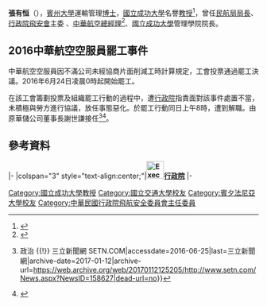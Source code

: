 {{Infobox Officeholder
|name              = 張有恆
|image name     = 華航總經理張有恒.jpg
|image width    = 250px
| order = {{ROC}}第3任[[交通部運輸研究所|交通部運輸研究所]]所長
| term_start = 1995年8月1日 
| term_end = 1997年7月31日
| order2 = {{ROC}}第12任[[交通部民用航空局|交通部民用航空局]]局長
| term_start2 = 1998年11月16日 
| term_end2 = 2001年7月15日 
| order3 = {{ROC}}第4任[[飛航安全調查委員會|行政院飛航安全委員會]]主任委員
| term_start3 = 2010年5月25日 
| term_end3 = 2012年5月19日 
|性別     = 男
|國籍     = {{ROC}}
|出生日期 = {{birth date and age|1954|1|25}}
|出生地點 = {{TWN}}
|政黨     = {{NONP}}
|educate=*[[賓州大學|美國賓州大學]]土木研究所運輸管理[[博士|博士]]
*[[國立交通大學|國立交通大學]]交通運輸研究所碩士
|past=*[[交通部運輸研究所|交通部運輸研究所]]所長 
*[[交通部民用航空局|交通部民用航空局]]局長 
*[[中華航空事業發展基金會|中華航空事業發展基金會]]董事及顧問 
*[[國立成功大學|國立成功大學]]管理學院院長 
*[[台灣高速鐵路股份有限公司|台灣高速鐵路股份有限公司]]董事 
*[[飛航安全調查委員會|行政院飛航安全委員會]]主任委員 
*[[中華航空公司|中華航空公司]][[總經理|總經理]]（2015年～2016年）
}}
'''張有恒'''（{{bd|1954年|1月25日}}），[[賓州大學|賓州大學]]運輸管理[[博士|博士]]，[[國立成功大學|國立成功大學]]名譽[[教授|教授]]<ref>{{Cite web|url=http://www.tcm.ncku.edu.tw/people/bio.php?PID=4|title=張有恆的個人資料 - 成功大學 管理學院 交通管理科學系|accessdate=2016-06-25|work=www.tcm.ncku.edu.tw|archive-url=https://web.archive.org/web/20160624100523/http://www.tcm.ncku.edu.tw/people/bio.php?PID=4|archive-date=2016-06-24|dead-url=yes}}</ref>，曾任[[交通部民用航空局|民航局局長]]、[[飛航安全調查委員會|行政院飛安會]]主委
、[[中華航空|中華航空]][[總經理|總經理]]<ref>{{Cite web|url=http://www.china-airlines.com/ch/news/2c30b390-0b0e-4634-beed-0ff4ccdce324.html|title=張有恒先生就任中華航空公司總經理 - 中華航空公司 China Airlines|accessdate=2016-06-25|work=www.china-airlines.com|deadurl=yes|archiveurl=https://web.archive.org/web/20160716203355/http://www.china-airlines.com/ch/news/2c30b390-0b0e-4634-beed-0ff4ccdce324.html|archivedate=2016-07-16}}</ref>、[[國立成功大學|國立成功大學]]管理學院院長。

== 2016中華航空空服員罷工事件 ==
{{Main|2016年華航空服員罷工事件}}
中華航空空服員因不滿公司未經協商片面削減工時計算規定，工會投票通過罷工決議。2016年6月24日凌晨0時起開始罷工。

在該工會籌劃投票及組織罷工行動的過程中，遭[[行政院|行政院]]指責面對該事件處置不當，未積極與勞方進行協議，放任事態惡化。於罷工行動同日上午8時，遭到解職。由原華儲公司董事長謝世謙接任<ref>{{Cite web|url=http://www.setn.com/News.aspx?NewsID=158627|title=華航罷工幕後／政院批張有恆：立場僵化、不積極溝通 {{!}} 政治 {{!}} 三立新聞網 SETN.COM|accessdate=2016-06-25|last=三立新聞網|archive-date=2017-01-12|archive-url=https://web.archive.org/web/20170112125205/http://www.setn.com/News.aspx?NewsID=158627|dead-url=no}}</ref><ref>{{Cite web|url=http://news.ltn.com.tw/news/politics/breakingnews/1740247|title=張有恒放任罷工惡化 林全很火大！ - 政治 - 自由時報電子報|accessdate=2016-06-25|archive-date=2016-06-24|archive-url=https://web.archive.org/web/20160624044851/http://news.ltn.com.tw/news/politics/breakingnews/1740247|dead-url=no}}</ref>。

== 參考資料 ==
{{Reflist|3}}

{{start box}}
{{s-gov|roc}}
|-
|colspan="3" style="text-align:center;"|'''[[File:Executive_Yuan,ROC_LOGO.svg|35px]][[行政院|行政院]]'''
|-
{{s-before|[[張家祝|張家祝]]}} 
{{s-title|[[交通部民用航空局|民航局局長]]<br><small>第十三任<br>1998年11月16日－2001年7月15日}}
{{s-after|[[游芳來|游芳來]]}} 
{{end box}}
{{DEFAULTSORT:Chang}}
[[Category:國立成功大學教授|Category:國立成功大學教授]]
[[Category:國立交通大學校友|Category:國立交通大學校友]]
[[Category:賓夕法尼亞大學校友|Category:賓夕法尼亞大學校友]]
[[Category:中華民國行政院飛航安全委員會主任委員|Category:中華民國行政院飛航安全委員會主任委員]]